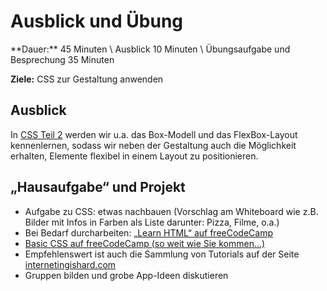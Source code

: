 
# Ausblick und Übung 

<Callout>
  **Dauer:** 45 Minuten \
  Ausblick 10 Minuten \
  Übungsaufgabe und Besprechung 35 Minuten

  **Ziele:** CSS zur Gestaltung anwenden
</Callout>

## Ausblick

In [CSS Teil 2](/web-prog/CSS2/kaskade) werden wir u.a. 
das Box-Modell und das FlexBox-Layout kennenlernen, sodass 
wir neben der Gestaltung auch die Möglichkeit erhalten, 
Elemente flexibel in einem Layout zu positionieren.

## „Hausaufgabe“ und Projekt

- Aufgabe zu CSS: etwas nachbauen (Vorschlag am Whiteboard wie z.B. Bilder mit Infos in Farben als Liste darunter: Pizza, Filme, o.a.)
- Bei Bedarf durcharbeiten: [„Learn HTML“ auf freeCodeCamp ](https://www.freecodecamp.org/learn/2022/responsive-web-design/)
- [Basic CSS auf freeCodeCamp (so weit wie Sie kommen…)](https://www.freecodecamp.org/learn/2022/responsive-web-design/)
- Empfehlenswert ist auch die Sammlung von Tutorials auf der Seite [internetingishard.com](https://www.internetingishard.com/)
- Gruppen bilden und grobe App-Ideen diskutieren
